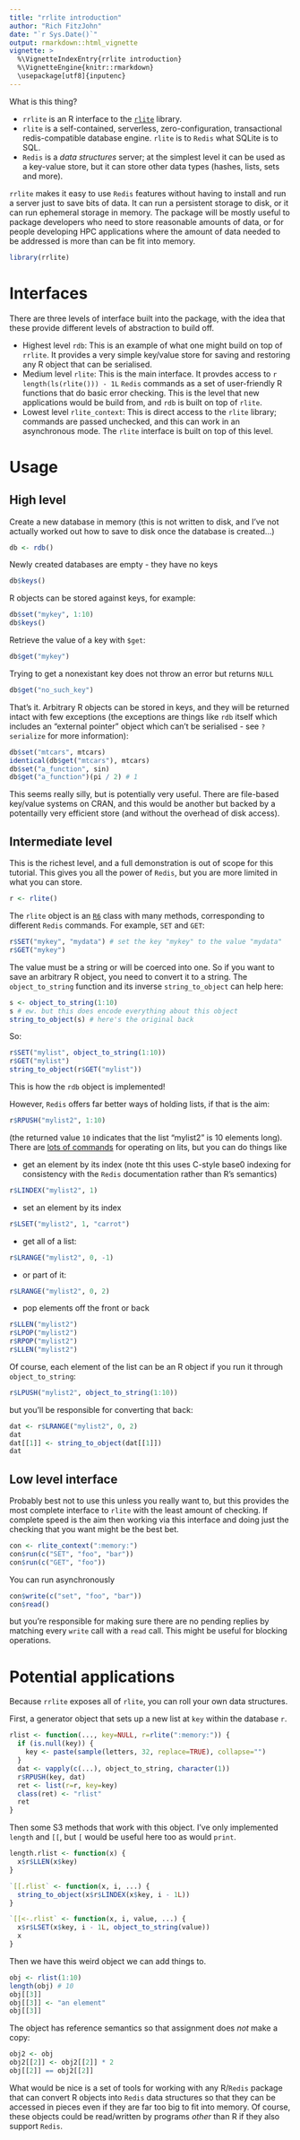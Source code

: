 ```yaml
---
title: "rrlite introduction"
author: "Rich FitzJohn"
date: "`r Sys.Date()`"
output: rmarkdown::html_vignette
vignette: >
  %\VignetteIndexEntry{rrlite introduction}
  %\VignetteEngine{knitr::rmarkdown}
  \usepackage[utf8]{inputenc}
---
```


What is this thing?

- `rrlite` is an R interface to the [`rlite`](https://github.com/seppo0010/rlite) library.
- `rlite` is a self-contained, serverless, zero-configuration, transactional redis-compatible database engine. `rlite` is to `Redis` what SQLite is to SQL.
- `Redis` is a *data structures* server; at the simplest level it can be used as a key-value store, but it can store other data types (hashes, lists, sets and more).

`rrlite` makes it easy to use `Redis` features without having to install and run a server just to save bits of data.  It can run a persistent storage to disk, or it can run ephemeral storage in memory.  The package will be mostly useful to package developers who need to store reasonable amounts of data, or for people developing HPC applications where the amount of data needed to be addressed is more than can be fit into memory.

```r
library(rrlite)
```

# Interfaces

There are three levels of interface built into the package, with the idea that these provide different levels of abstraction to build off.

* Highest level `rdb`: This is an example of what one might build on top of `rrlite`.  It provides a very simple key/value store for saving and restoring any R object that can be serialised.
* Medium level `rlite`: This is the main interface.  It provdes access to `r length(ls(rlite())) - 1L` `Redis` commands as a set of user-friendly R functions that do basic error checking.  This is the level that new applications would be build from, and `rdb` is built on top of `rlite`.
* Lowest level `rlite_context`: This is direct access to the `rlite` library; commands are passed unchecked, and this can work in an asynchronous mode.  The `rlite` interface is built on top of this level.

# Usage

## High level

Create a new database in memory (this is not written to disk, and I've not actually worked out how to save to disk once the database is created...)
```r
db <- rdb()
```

Newly created databases are empty - they have no keys
```r
db$keys()
```

R objects can be stored against keys, for example:
```r
db$set("mykey", 1:10)
db$keys()
```

Retrieve the value of a key with `$get`:
```r
db$get("mykey")
```

Trying to get a nonexistant key does not throw an error but returns `NULL`
```r
db$get("no_such_key")
```

That's it.  Arbitrary R objects can be stored in keys, and they will be returned intact with few exceptions (the exceptions are things like `rdb` itself which includes an "external pointer" object which can't be serialised - see `?serialize` for more information):

```r
db$set("mtcars", mtcars)
identical(db$get("mtcars"), mtcars)
db$set("a_function", sin)
db$get("a_function")(pi / 2) # 1
```

This seems really silly, but is potentially very useful.  There are file-based key/value systems on CRAN, and this would be another but backed by a potentailly very efficient store (and without the overhead of disk access).

## Intermediate level

This is the richest level, and a full demonstration is out of scope for this tutorial.  This gives you all the power of `Redis`, but you are more limited in what you can store.

```r
r <- rlite()
```

The `rlite` object is an [`R6`](https://github.com/wch/R6) class with many methods, corresponding to different `Redis` commands.  For example, `SET` and `GET`:

```r
r$SET("mykey", "mydata") # set the key "mykey" to the value "mydata"
r$GET("mykey")
```

The value must be a string or will be coerced into one.  So if you want to save an arbitrary R object, you need to convert it to a string.  The `object_to_string` function and its inverse `string_to_object` can help here:

```r
s <- object_to_string(1:10)
s # ew. but this does encode everything about this object
string_to_object(s) # here's the original back
```

So:
```r
r$SET("mylist", object_to_string(1:10))
r$GET("mylist")
string_to_object(r$GET("mylist"))
```

This is how the `rdb` object is implemented!

However, `Redis` offers far better ways of holding lists, if that is the aim:

```r
r$RPUSH("mylist2", 1:10)
```

(the returned value `10` indicates that the list "mylist2" is 10 elements long).  There are [lots of commands](http://redis.io/commands/#list) for operating on lits, but you can do things like


* get an element by its index (note tht this uses C-style base0 indexing for consistency with the `Redis` documentation rather than R's semantics)
```r
r$LINDEX("mylist2", 1)
```

* set an element by its index
```r
r$LSET("mylist2", 1, "carrot")
```

* get all of a list:
```r
r$LRANGE("mylist2", 0, -1)
```

* or part of it:
```r
r$LRANGE("mylist2", 0, 2)
```

* pop elements off the front or back
```r
r$LLEN("mylist2")
r$LPOP("mylist2")
r$RPOP("mylist2")
r$LLEN("mylist2")
```

Of course, each element of the list can be an R object if you run it through `object_to_string`:

```r
r$LPUSH("mylist2", object_to_string(1:10))
```

but you'll be responsible for converting that back:

```r
dat <- r$LRANGE("mylist2", 0, 2)
dat
dat[[1]] <- string_to_object(dat[[1]])
dat
```

## Low level interface

Probably best not to use this unless you really want to, but this provides the most complete interface to `rlite` with the least amount of checking.  If complete speed is the aim then working via this interface and doing just the checking that you want might be the best bet.

```r
con <- rlite_context(":memory:")
con$run(c("SET", "foo", "bar"))
con$run(c("GET", "foo"))
```

You can run asynchronously

```r
con$write(c("set", "foo", "bar"))
con$read()
```

but you're responsible for making sure there are no pending replies by matching every `write`  call with a `read` call.  This might be useful for blocking operations.

# Potential applications

Because `rrlite` exposes all of `rlite`, you can roll your own data structures.

First, a generator object that sets up a new list at `key` within the database `r`.

```r
rlist <- function(..., key=NULL, r=rlite(":memory:")) {
  if (is.null(key)) {
    key <- paste(sample(letters, 32, replace=TRUE), collapse="")
  }
  dat <- vapply(c(...), object_to_string, character(1))
  r$RPUSH(key, dat)
  ret <- list(r=r, key=key)
  class(ret) <- "rlist"
  ret
}
```

Then some S3 methods that work with this object.  I've only implemented `length` and `[[`, but `[` would be useful here too as would `print`.

```r
length.rlist <- function(x) {
  x$r$LLEN(x$key)
}

`[[.rlist` <- function(x, i, ...) {
  string_to_object(x$r$LINDEX(x$key, i - 1L))
}

`[[<-.rlist` <- function(x, i, value, ...) {
  x$r$LSET(x$key, i - 1L, object_to_string(value))
  x
}
```

Then we have this weird object we can add things to.
```r
obj <- rlist(1:10)
length(obj) # 10
obj[[3]]
obj[[3]] <- "an element"
obj[[3]]
```

The object has reference semantics so that assignment does *not* make a copy:

```r
obj2 <- obj
obj2[[2]] <- obj2[[2]] * 2
obj[[2]] == obj2[[2]]
```

What would be nice is a set of tools for working with any R/`Redis` package that can convert R objects into `Redis` data structures so that they can be accessed in pieces even if they are far too big to fit into memory.  Of course, these objects could be read/written by programs *other* than R if they also support `Redis`.
